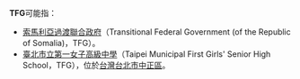 {{noteTA
|1=zh-cn:索马里;zh-tw:索馬利亞;zh-hk:索馬里;
}}
'''TFG'''可能指：
* [[索馬利亞過渡聯合政府|索馬利亞過渡聯合政府]]（Transitional Federal Government (of the Republic of Somalia)，TFG）。
* [[臺北市立第一女子高級中學|臺北市立第一女子高級中學]]（Taipei Municipal First Girls' Senior High School，TFG），位於[[台灣|台灣]][[台北市|台北市]][[中正區_(臺北市)|中正區]]。

{{disambig|Cat=三字拉丁字母缩写消歧义}}
